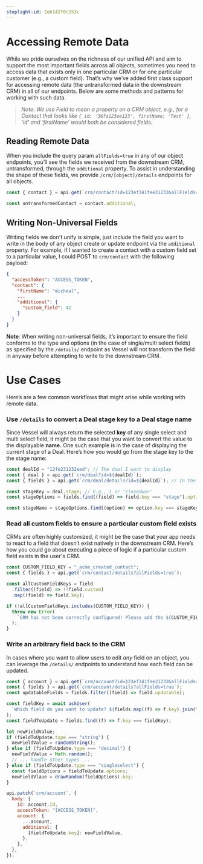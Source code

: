 ```yaml
---
stoplight-id: 2eb142f0c153c
---
```


# Accessing Remote Data

While we pride ourselves on the richness of our unified API and aim to support the most important fields across all objects, sometimes you need to access data that exists only in one particular CRM or for one particular customer (e.g., a custom field). That’s why we’ve added first class support for accessing remote data (the untransformed data in the downstream CRM) in all of our endpoints. Below are some methods and patterns for working with such data.

> _Note: We use Field to mean a property on a CRM object, e.g., for a Contact that looks like `{ id: '36fa123ee123', firstName: 'Test' }`, ‘id’ and ‘firstName’ would both be considered fields._

## Reading Remote Data

When you include the query param `allFields=true` in any of our object endpoints, you’ll see the fields we received from the downstream CRM, untransformed, through the `additional` property. To assist in understanding the shape of these fields, we provide `/crm/[object]/details` endpoints for all objects.

```jsx
const { contact } = api.get(`crm/contact?id=123ef341fee31233&allFields=true`);

const untransformedContact = contact.additional;
```

## Writing Non-Universal Fields

Writing fields we don't unify is simple, just include the field you want to write in the body of any object create or update endpoint via the `additional` property. For example, if I wanted to create a contact with a custom field set to a particular value, I could POST to `crm/contact` with the following payload:

```json
{
  "accessToken": "ACCESS_TOKEN",
  "contact": {
    "firstName": "micheal",
    ...
    "additional": {
      "custom_field": 42
    }
  }
}
```

**Note**: When writing non-universal fields, it’s important to ensure the field conforms to the type and options (in the case of single/multi select fields) as specified by the `/details/` endpoint as Vessel will not transform the field in anyway before attempting to write to the downstream CRM.

# Use Cases

Here’s are a few common workflows that might arise while working with remote data.

### Use `/details` to convert a Deal stage key to a Deal stage name

Since Vessel will always return the selected **key** of any single select and multi select field, it might be the case that you want to convert the value to the displayable **name.** One such example is in the case of displaying the current stage of a Deal. Here’s how you would go from the stage key to the the stage name:

```jsx
const dealId = "12fe231232eed"; // The deal I want to display
const { deal } = api.get(`crm/deal?id=${dealId}`);
const { fields } = api.get(`crm/deal/details?id=${dealId}`); // In the case of deals, we need to pass the Id since a deal could be in a particular pipeline.

const stageKey = deal.stage; // E.g., 1 or 'closedwon'
const stageOptions = fields.find((field) => field.key === "stage").options;

const stageName = stageOptions.find((option) => option.key === stageKey).name; // E.g., 'New' or 'Closed Won'
```

### Read all custom fields to ensure a particular custom field exists

CRMs are often highly customized, it might be the case that your app needs to react to a field that doesn’t exist natively in the downstream CRM. Here’s how you could go about executing a piece of logic if a particular custom field exists in the user's CRM.

```jsx
const CUSTOM_FIELD_KEY = "_acme_created_contact";
const { fields } = api.get(`crm/contact/details?allFields=true`);

const allCustomFieldKeys = field
  .filter((field) => !!field.custom)
  .map((field) => field.key);

if (!allCustomFieldKeys.includes(CUSTOM_FIELD_KEY)) {
  throw new Error(
    `CRM has not been correctly configured! Please add the ${CUSTOM_FIELD_KEY} custom field to your contact object.`
  );
}
```

### Write an arbitrary field back to the CRM

In cases where you want to allow users to edit _any_ field on an object, you can leverage the `/details/` endpoints to understand how each field can be updated.

```js
const { account } = api.get(`crm/account?id=123ef341fee31233&allFields=true`);
const { fields } = api.get(`crm/account/details?allFields=true`);
const updatableFields = fields.filter((field) => field.updatable);

const fieldKey = await askUser(
  `Which field do you want to update? ${fields.map((f) => f.key).join(", ")}`
);
const fieldToUpdate = fields.find((f) => f.key === fieldKey);

let newFieldValue;
if (fieldToUpdate.type === "string") {
  newFieldValue = randomString();
} else if (fieldToUpdate.type === "decimal") {
  newFieldValue = Math.random();
  // ... handle other types ...
} else if (fieldToUpdate.type === "singleselect") {
  const fieldOptions = fieldToUpdate.options;
  newFieldVlaue = drawRandom(fieldOptions).key;
}

api.patch(`crm/account`, {
  body: {
    id: account.id,
    accessToken: "[ACCESS_TOKEN]",
    account: {
      ...account,
      additional: {
        [fieldToUpdate.key]: newFieldValue,
      },
    },
  },
});
```
